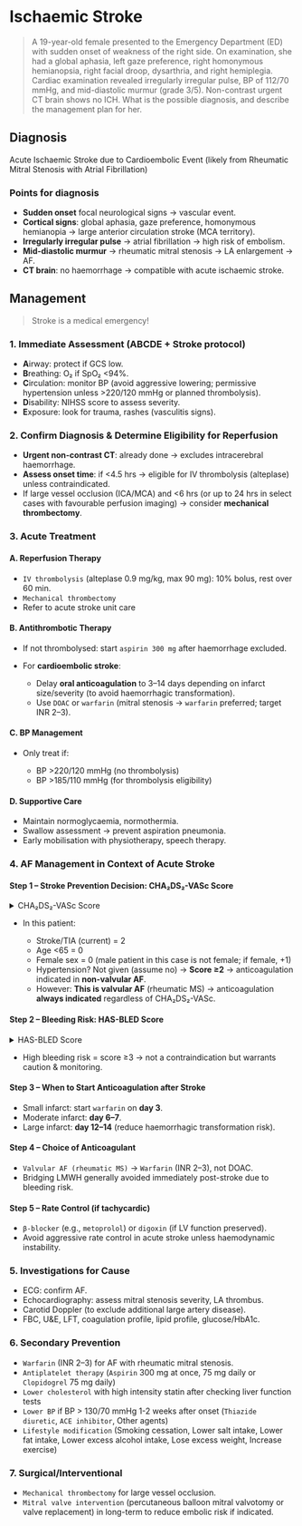 # Ischaemic Stroke

> A 19-year-old female presented to the Emergency Department (ED) with sudden onset of
> weakness of the right side. On examination, she had a global aphasia, left gaze preference,
> right homonymous hemianopsia, right facial droop, dysarthria, and right hemiplegia. Cardiac
> examination revealed irregularly irregular pulse, BP of 112/70 mmHg, and mid-diastolic
> murmur (grade 3/5). Non-contrast urgent CT brain shows no ICH. What is the possible
> diagnosis, and describe the management plan for her.

## Diagnosis

Acute Ischaemic Stroke due to Cardioembolic Event (likely from Rheumatic Mitral Stenosis with Atrial Fibrillation)

### Points for diagnosis

- **Sudden onset** focal neurological signs → vascular event.
- **Cortical signs**: global aphasia, gaze preference, homonymous hemianopia → large anterior circulation stroke (MCA territory).
- **Irregularly irregular pulse** → atrial fibrillation → high risk of embolism.
- **Mid-diastolic murmur** → rheumatic mitral stenosis → LA enlargement → AF.
- **CT brain**: no haemorrhage → compatible with acute ischaemic stroke.

## Management

> Stroke is a medical emergency!

### 1. Immediate Assessment (ABCDE + Stroke protocol)

- **A**irway: protect if GCS low.
- **B**reathing: O₂ if SpO₂ \<94%.
- **C**irculation: monitor BP (avoid aggressive lowering; permissive hypertension unless >220/120 mmHg or planned thrombolysis).
- **D**isability: NIHSS score to assess severity.
- **E**xposure: look for trauma, rashes (vasculitis signs).

### 2. Confirm Diagnosis & Determine Eligibility for Reperfusion

- **Urgent non-contrast CT**: already done → excludes intracerebral haemorrhage.
- **Assess onset time**: if \<4.5 hrs → eligible for IV thrombolysis (alteplase) unless contraindicated.
- If large vessel occlusion (ICA/MCA) and \<6 hrs (or up to 24 hrs in select cases with favourable perfusion imaging) → consider **mechanical thrombectomy**.

### 3. Acute Treatment

#### A. Reperfusion Therapy

- `IV thrombolysis` (alteplase 0.9 mg/kg, max 90 mg): 10% bolus, rest over 60 min.
- `Mechanical thrombectomy`
- Refer to acute stroke unit care

#### B. Antithrombotic Therapy

- If not thrombolysed: start `aspirin 300 mg` after haemorrhage excluded.
- For **cardioembolic stroke**:

  - Delay **oral anticoagulation** to 3–14 days depending on infarct size/severity (to avoid haemorrhagic transformation).
  - Use `DOAC` or `warfarin` (mitral stenosis → `warfarin` preferred; target INR 2–3).

#### C. BP Management

- Only treat if:

  - BP >220/120 mmHg (no thrombolysis)
  - BP >185/110 mmHg (for thrombolysis eligibility)

#### D. Supportive Care

- Maintain normoglycaemia, normothermia.
- Swallow assessment → prevent aspiration pneumonia.
- Early mobilisation with physiotherapy, speech therapy.

### 4. AF Management in Context of Acute Stroke

#### Step 1 – Stroke Prevention Decision: CHA₂DS₂-VASc Score

<details>
<summary>CHA₂DS₂-VASc Score</summary>

| Risk Factor                             | Points |
| --------------------------------------- | ------ |
| Congestive heart failure/LV dysfunction | 1      |
| Hypertension                            | 1      |
| Age ≥75 years                           | 2      |
| Diabetes mellitus                       | 1      |
| Stroke/TIA/thromboembolism hx           | 2      |
| Vascular disease                        | 1      |
| Age 65–74 years                         | 1      |
| Sex (female)                            | 1      |

</details>

- In this patient:

  - Stroke/TIA (current) = 2
  - Age \<65 = 0
  - Female sex = 0 (male patient in this case is not female; if female, +1)
  - Hypertension? Not given (assume no)
    → **Score ≥2** → anticoagulation indicated in **non-valvular AF**.
  - However: **This is valvular AF** (rheumatic MS) → anticoagulation **always indicated** regardless of CHA₂DS₂-VASc.

#### Step 2 – Bleeding Risk: HAS-BLED Score

<details>
<summary>HAS-BLED Score</summary>

| Risk Factor                                   | Points |
| --------------------------------------------- | ------ |
| Hypertension (SBP >160 mmHg)                  | 1      |
| Abnormal renal/liver function (1 each)        | 1 or 2 |
| Stroke history                                | 1      |
| Bleeding history/predisposition               | 1      |
| Labile INR                                    | 1      |
| Elderly (>65 years)                           | 1      |
| Drugs (antiplatelets/NSAIDs) or alcohol abuse | 1 or 2 |

</details>

- High bleeding risk = score ≥3 → not a contraindication but warrants caution & monitoring.

#### Step 3 – When to Start Anticoagulation after Stroke

- Small infarct: start `warfarin` on **day 3**.
- Moderate infarct: **day 6–7**.
- Large infarct: **day 12–14** (reduce haemorrhagic transformation risk).

#### Step 4 – Choice of Anticoagulant

- `Valvular AF (rheumatic MS)` → `Warfarin` (INR 2–3), not DOAC.
- Bridging LMWH generally avoided immediately post-stroke due to bleeding risk.

#### Step 5 – Rate Control (if tachycardic)

- `β-blocker` (e.g., `metoprolol`) or `digoxin` (if LV function preserved).
- Avoid aggressive rate control in acute stroke unless haemodynamic instability.

### 5. Investigations for Cause

- ECG: confirm AF.
- Echocardiography: assess mitral stenosis severity, LA thrombus.
- Carotid Doppler (to exclude additional large artery disease).
- FBC, U\&E, LFT, coagulation profile, lipid profile, glucose/HbA1c.

### 6. Secondary Prevention

- `Warfarin` (INR 2–3) for AF with rheumatic mitral stenosis.
- `Antiplatelet therapy` (`Aspirin` 300 mg at once, 75 mg daily or `Clopidogrel` 75 mg daily)
- `Lower cholesterol` with high intensity statin after checking liver function tests
- `Lower BP` if BP > 130/70 mmHg 1-2 weeks after onset (`Thiazide diuretic`, `ACE inhibitor`, Other agents)
- `Lifestyle modification` (Smoking cessation, Lower salt intake, Lower fat intake, Lower excess alcohol intake, Lose excess weight, Increase exercise)

### 7. Surgical/Interventional

- `Mechanical thrombectomy` for large vessel occlusion.
- `Mitral valve intervention` (percutaneous balloon mitral valvotomy or valve replacement) in long-term to reduce embolic risk if indicated.

